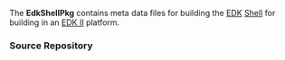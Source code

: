 <!-- [[Category:EDKII Packages]] -->
<!-- [[Category:EFI Shell]] -->
<!-- [[Category:EDK]] -->
The '''EdkShellPkg''' contains meta data files for building the [[EDK]] [[Efi-shell|Shell]] for building in an [http://tianocore.github.io/edk2/ EDK II] platform.

===Source Repository===
{{Edk2SubPkg|EdkshellPkg}}